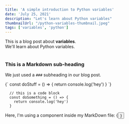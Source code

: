 ```yaml
---
title: 'A simple introduction to Python variables'
date: 'July 25, 2021'
description: "Let's learn about Python variables"
thumbnailUrl: "/python-variables-thumbnail.jpeg"
tags: ['variables', 'python']
---
```


<div>
  This is a blog post about <strong>variables</strong>. <br/>
  We'll learn about Python variables.
</div>

<br/>

### This is a Markdown sub-heading
We just used a `###` subheading in our blog post.

<SyntaxHighlighter language="javascript">
  {`
    const doStuff = () => {
      return console.log('hey')
    }
  `}
</SyntaxHighlighter>

```
  // this is a code block
  const doSomething = () => {
    return console.log('hey')
  }
```

<div>Here, I'm using a component inside my MarkDown file: {<Button text={"Click me"}/>}</div>